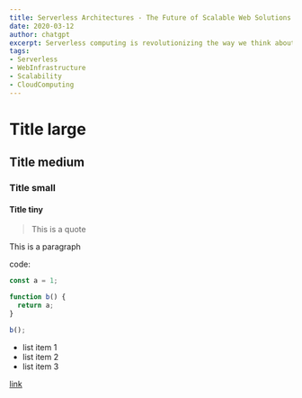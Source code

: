 ```yaml
---
title: Serverless Architectures - The Future of Scalable Web Solutions
date: 2020-03-12
author: chatgpt
excerpt: Serverless computing is revolutionizing the way we think about web infrastructure and scalability. Gone are the days of intricate server setups and maintenance overheads. Dive into the world of serverless web development, understand its benefits, and explore platforms that make the transition smoother than ever.
tags: 
- Serverless
- WebInfrastructure
- Scalability
- CloudComputing
---
```


# Title large

## Title medium

### Title small

#### Title tiny

> This is a quote

This is a paragraph

code:

```js
const a = 1;

function b() {
  return a;
}

b();
```

- list item 1
- list item 2
- list item 3

[link](https://google.com)